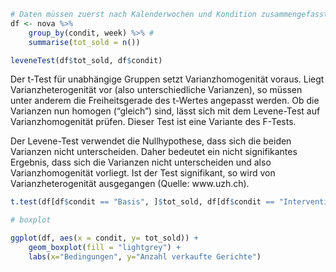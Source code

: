 ```r
# Daten müssen zuerst nach Kalenderwochen und Kondition zusammengefasst werden
df <- nova %>%
    group_by(condit, week) %>% # 
    summarise(tot_sold = n())

leveneTest(df$tot_sold, df$condit)

```

Der t-Test für unabhängige Gruppen setzt Varianzhomogenität voraus. Liegt Varianzheterogenität vor (also unterschiedliche Varianzen), so müssen unter anderem die Freiheitsgerade des t-Wertes angepasst werden. Ob die Varianzen nun homogen ("gleich") sind, lässt sich mit dem Levene-Test auf Varianzhomogenität prüfen. Dieser Test ist eine Variante des F-Tests.

Der Levene-Test verwendet die Nullhypothese, dass sich die beiden Varianzen nicht unterscheiden. Daher bedeutet ein nicht signifikantes Ergebnis, dass sich die Varianzen nicht unterscheiden und also Varianzhomogenität vorliegt. Ist der Test signifikant, so wird von Varianzheterogenität ausgegangen (Quelle: www.uzh.ch).

```r

t.test(df[df$condit == "Basis", ]$tot_sold, df[df$condit == "Intervention", ]$tot_sold, var.equal = F, alternative = "less") # siehe gerichtete Hypothese

# boxplot

ggplot(df, aes(x = condit, y= tot_sold)) + 
    geom_boxplot(fill = "lightgrey") + 
    labs(x="Bedingungen", y="Anzahl verkaufte Gerichte")
```
